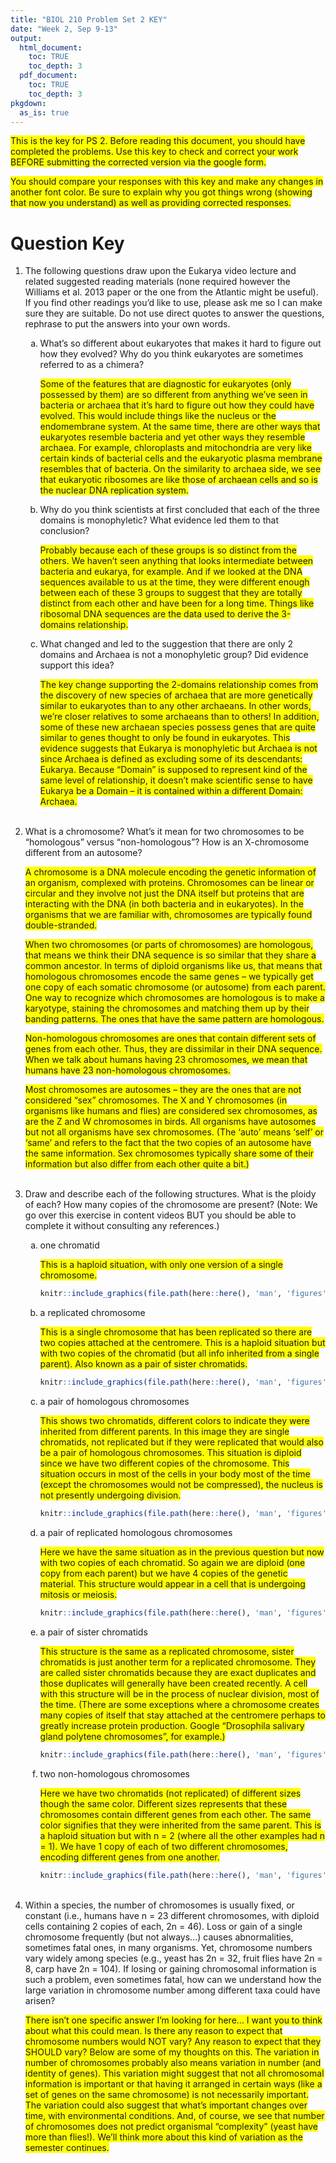 ```yaml
---
title: "BIOL 210 Problem Set 2 KEY"
date: "Week 2, Sep 9-13"
output: 
  html_document:
    toc: TRUE
    toc_depth: 3
  pdf_document:
    toc: TRUE
    toc_depth: 3
pkgdown:
  as_is: true
---
```

<text style="background-color:yellow">This is the key for PS 2. Before reading this document, you should have completed the problems. Use this key to check and correct your work BEFORE submitting the corrected version via the google form.</text>

<text style="background-color:yellow">You should compare your responses with this key and make any changes in another font color. Be sure to explain why you got things wrong (showing that now you understand) as well as providing corrected responses.</text>


# Question Key

<ol>
<li>The following questions draw upon the Eukarya video lecture and related suggested reading materials (none required however the Williams et al. 2013 paper or the one from the Atlantic might be useful). If you find other readings you’d like to use, please ask me so I can make sure they are suitable. Do not use direct quotes to answer the questions, rephrase to put the answers into your own words.</li>
<ol type="a">
<li>What’s so different about eukaryotes that makes it hard to figure out how they evolved? Why do you think eukaryotes are sometimes referred to as a chimera?</li>

<text style="background-color:yellow">Some of the features that are diagnostic for eukaryotes (only possessed by them) are so different from anything we’ve seen in bacteria or archaea that it’s hard to figure out how they could have evolved. This would include things like the nucleus or the endomembrane system. At the same time, there are other ways that eukaryotes resemble bacteria and yet other ways they resemble archaea. For example, chloroplasts and mitochondria are very like certain kinds of bacterial cells and the eukaryotic plasma membrane resembles that of bacteria. On the similarity to archaea side, we see that eukaryotic ribosomes are like those of archaean cells and so is the nuclear DNA replication system.</text>

<li>Why do you think scientists at first concluded that each of the three domains is monophyletic? What evidence led them to that conclusion?</li>

<text style="background-color:yellow">Probably because each of these groups is so distinct from the others. We haven’t seen anything that looks intermediate between bacteria and eukarya, for example. And if we looked at the DNA sequences available to us at the time, they were different enough between each of these 3 groups to suggest that they are totally distinct from each other and have been for a long time. Things like ribosomal DNA sequences are the data used to derive the 3-domains relationship.</text>

<li>What changed and led to the suggestion that there are only 2 domains and Archaea is not a monophyletic group? Did evidence support this idea?</li>

<text style="background-color:yellow">The key change supporting the 2-domains relationship comes from the discovery of new species of archaea that are more genetically similar to eukaryotes than to any other archaeans. In other words, we’re closer relatives to some archaeans than to others! In addition, some of these new archaean species possess genes that are quite similar to genes thought to only be found in eukaryotes. This evidence suggests that Eukarya is monophyletic but Archaea is not since Archaea is defined as excluding some of its descendants: Eukarya. Because “Domain” is supposed to represent kind of the same level of relationship, it doesn’t make scientific sense to have Eukarya be a Domain – it is contained within a different Domain: Archaea.</text>

</ol>
<br>
<li>What is a chromosome? What’s it mean for two chromosomes to be “homologous” versus “non-homologous”? How is an X-chromosome different from an autosome?</li>

<text style="background-color:yellow">A chromosome is a DNA molecule encoding the genetic information of an organism, complexed with proteins. Chromosomes can be linear or circular and they involve not just the DNA itself but proteins that are interacting with the DNA (in both bacteria and in eukaryotes). In the organisms that we are familiar with, chromosomes are typically found double-stranded.</text>

<text style="background-color:yellow">When two chromosomes (or parts of chromosomes) are homologous, that means we think their DNA sequence is so similar that they share a common ancestor. In terms of diploid organisms like us, that means that homologous chromosomes encode the same genes – we typically get one copy of each somatic chromosome (or autosome) from each parent. One way to recognize which chromosomes are homologous is to make a karyotype, staining the chromosomes and matching them up by their banding patterns. The ones that have the same pattern are homologous. </text>

<text style="background-color:yellow">Non-homologous chromosomes are ones that contain different sets of genes from each other. Thus, they are dissimilar in their DNA sequence. When we talk about humans having 23 chromosomes, we mean that humans have 23 non-homologous chromosomes.</text>

<text style="background-color:yellow">Most chromosomes are autosomes – they are the ones that are not considered “sex” chromosomes. The X and Y chromosomes (in organisms like humans and flies) are considered sex chromosomes, as are the Z and W chromosomes in birds. All organisms have autosomes but not all organisms have sex chromosomes. (The ‘auto’ means ‘self’ or ‘same’ and refers to the fact that the two copies of an autosome have the same information. Sex chromosomes typically share some of their information but also differ from each other quite a bit.)</text>

<br>
<li>Draw and describe each of the following structures. What is the ploidy of each? How many copies of the chromosome are present? (Note: We go over this exercise in content videos BUT you should be able to complete it without consulting any references.)
</li>
<ol type="a">
<li> one chromatid </li>
<text style="background-color:yellow">This is a haploid situation, with only one version of a single chromosome.</text>
```r
knitr::include_graphics(file.path(here::here(), 'man', 'figures', 'one-chromatid.png'), dpi = 100)
```

<li> a replicated chromosome</li>
<text style="background-color:yellow">This is a single chromosome that has been replicated so there are two copies attached at the centromere. This is a haploid situation but with two copies of the chromatid (but all info inherited from a single parent). Also known as a pair of sister chromatids.</text>

```r
knitr::include_graphics(file.path(here::here(), 'man', 'figures', 'replicated-chromosome.png'), dpi = 100)
```

<li>a pair of homologous chromosomes</li>
<text style="background-color:yellow">This shows two chromatids, different colors to indicate they were inherited from different parents. In this image they are single chromatids, not replicated but if they were replicated that would also be a pair of homologous chromosomes. This situation is diploid since we have two different copies of the chromosome. This situation occurs in most of the cells in your body most of the time (except the chromosomes would not be compressed), the nucleus is not presently undergoing division.</text>

```r
knitr::include_graphics(file.path(here::here(), 'man', 'figures', 'homologous-chromosomes.png'), dpi = 100)
```
<li>a pair of replicated homologous chromosomes</li>
<text style="background-color:yellow">Here we have the same situation as in the previous question but now with two copies of each chromatid. So again we are diploid (one copy from each parent) but we have 4 copies of the genetic material. This structure would appear in a cell that is undergoing mitosis or meiosis.</text>
```r
knitr::include_graphics(file.path(here::here(), 'man', 'figures', 'replicated-homologous-chromosomes.png'), dpi = 100)
```
<li>a pair of sister chromatids</li>
<text style="background-color:yellow">This structure is the same as a replicated chromosome, sister chromatids is just another term for a replicated chromosome. They are called sister chromatids because they are exact duplicates and those duplicates will generally have been created recently. A cell with this structure will be in the process of nuclear division, most of the time. (There are some exceptions where a chromosome creates many copies of itself that stay attached at the centromere perhaps to greatly increase protein production. Google "Drosophila salivary gland polytene chromosomes", for example.)</text>
```r
knitr::include_graphics(file.path(here::here(), 'man', 'figures', 'replicated-chromosome.png'), dpi = 100)
```
<li>two non-homologous chromosomes</li>
<text style="background-color:yellow">Here we have two chromatids (not replicated) of different sizes though the same color. Different sizes represents that these chromosomes contain different genes from each other. The same color signifies that they were inherited from the same parent. This is a haploid situation but with n = 2 (where all the other examples had n = 1). We have 1 copy of each of two different chromosomes, encoding different genes from one another.</text>
```r
knitr::include_graphics(file.path(here::here(), 'man', 'figures', 'non-homologous-chromosomes.png'), dpi = 100)
```
</ol>
<br>
<li>Within a species, the number of chromosomes is usually fixed, or constant (i.e., humans have n = 23 different chromosomes, with diploid cells containing 2 copies of each, 2n = 46). Loss or gain of a single chromosome frequently (but not always...) causes abnormalities, sometimes fatal ones, in many organisms. Yet, chromosome numbers vary widely among species (e.g., yeast has 2n = 32, fruit flies have 2n = 8, carp have 2n = 104). If losing or gaining chromosomal information is such a problem, even sometimes fatal, how can we understand how the large variation in chromosome number among different taxa could have arisen?</li>
<text style="background-color:yellow">There isn’t one specific answer I’m looking for here... I want you to think about what this could mean. Is there any reason to expect that chromosome numbers
would NOT vary? Any reason to expect that they SHOULD vary? Below are some of my thoughts on this.
The variation in number of chromosomes probably also means variation in number (and identity of genes). This variation might suggest that not all chromosomal information is important or that having it arranged in certain ways (like a set of genes on the same chromosome) is not necessarily important. The variation could also suggest that what’s important changes over time, with environmental conditions. And, of course, we see that number of chromosomes does not predict organismal “complexity” (yeast have more than flies!). We’ll think more about this kind of variation as the semester continues.</text>
<br>
